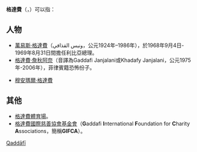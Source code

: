 {{noteTA
| T=zh-cn:卡扎菲 (消歧义); zh-tw:格達費 (消歧義); zh-hk:卡達菲 (消歧義); zh-sg:卡达菲 (消歧义);
| 1=zh-cn:卡扎菲; zh-tw:格達費; zh-hk:卡達菲; zh-sg:卡达菲;
| 2=zh-cn:穆阿迈尔·卡扎菲; zh-tw:穆阿邁爾·格達費; zh-hk:穆阿邁爾·卡達菲; zh-sg:穆阿邁爾·卡达菲;
}}
'''格達費'''（{{lang-ar|'''قذافي'''}}，''{{transl|ar|DIN|Qaḏḏāfī}}''）可以指：

== 人物 ==

* [[萬易斯·格達費|萬易斯·格達費]]（ونيس القذافي，公元1924年–1986年），於1968年9月4日- 1969年8月31日間擔任利比亞總理。
* [[格達費·詹秋阿奈|格達費·詹秋阿奈]]（音譯為Gaddafi Janjalani或Khadafy Janjalani，公元1975年-2006年），菲律賓籍恐怖份子。

* [[穆安瑪爾·格達費|穆安瑪爾·格達費]]
{{Muammar Gaddafi}}

== 其他 ==

* [[格達費體育場|格達費體育場]]。
* [[格達費國際慈善協會基金會|格達費國際慈善協會基金會]]（'''G'''addafi '''I'''nternational '''F'''oundation for '''C'''harity '''A'''ssociations，簡稱''' GIFCA'''）。

{{Disambiguation|Gaddafi|Cat=三字人名譯名消歧義}}
[[Category:阿拉伯語姓氏|Qaḏḏāfī]]